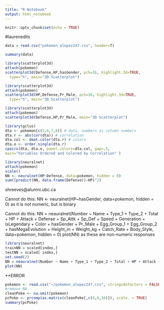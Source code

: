 ```yaml
---
title: "R Notebook"
output: html_notebook
---
```

```r

knitr::opts_chunk$set(echo = TRUE)
```

#laurenedits

```r
data = read.csv("pokemon_alopez247.csv", header=T)
```

```r
summary(data)
```

```r
library(scatterplot3d) 
attach(pokemon) 
scatterplot3d(Defense,HP,hasGender, pch=16, highlight.3d=TRUE,
  type="h", main="3D Scatterplot")
```

```r
library(scatterplot3d) 
attach(pokemon) 
scatterplot3d(HP,Defense,Pr_Male, pch=16, highlight.3d=TRUE,
  type="h", main="3D Scatterplot")
```

```r
library(scatterplot3d)
attach(pokemon)
scatterplot3d(Defense,HP,Pr_Male, main="3D Scatterplot")
```

```r
library(gclus)
dta <- pokemon[c(5,6,7,8)] # data, numbers as column numbers 
dta.r <- abs(cor(dta)) # correlation
dta.col <- dmat.color(dta.r) # colors
dta.o <- order.single(dta.r) 
cpairs(dta, dta.o, panel.colors=dta.col, gap=.5,
main="Variables Ordered and Colored by Correlation" )
```

```r
library(neuralnet)
attach(pokemon)
scale() 
NN <- neuralnet(HP~Defense, data=pokemon, hidden = 0)
sum((predict(NN, data.frame(Defense))~HP)^2)
```

shreeves@alumni.ubc.ca

Cannot do this:
NN <- neuralnet(HP~hasGender, data=pokemon, hidden = 0)
  as it is not numeric, but is binary 

Cannot do this:
NN = neauralnet(Number ~ Name + Type_1 + Type_2 + Total + HP + Attack + Defense + Sp_Attk + Sp_Def + Speed + Generation + isLegendary + Color + hasGender + Pr_Male + Egg_Group_1 + Egg_Group_2 + hasMegaEvolution + Height_m + Weight_kg + Catch_Rate + Body_Style, data=pokemon, hidden = 0)
plot(NN) as these are non-numeric responses

```r
library(neuralnet)
trainNN = scaled[index,]
testNN = scaled[-index,]
set.seed(2)
NN = neauralnet(Number ~ Name + Type_1 + Type_2 + Total + HP + Attack + Defense + Sp_Attk + Sp_Def + Speed + Generation + isLegendary + Color + hasGender + Pr_Male + Egg_Group_1 + Egg_Group_2 + hasMegaEvolution + Height_m + Weight_kg + Catch_Rate + Body_Style)
plot(NN)
```


**ERROR
```r
pokemon <- read.csv("~/pokemon_alopez247.csv", stringsAsFactors = FALSE)
#remove NA
cleanPoke <- na.omit(pokemon)
pcPoke <- prcomp(as.matrix(cleanPoke[,c(6,8,16)]), scale. = TRUE)
summary(pcPoke)
```

